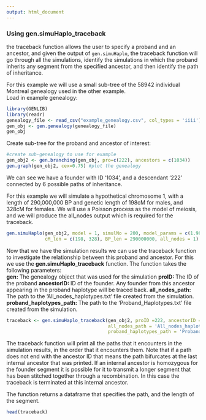```yaml
---
output: html_document
---
```

### Using gen.simuHaplo_traceback

the traceback function allows the user to specify a proband and an ancestor, and given the output of `gen.simuHaplo`, the traceback function will go through all the simulations, identify the simulations in which the proband inherits any segment from the specified ancestor, and then identify the path of inheritance.  

For this example we will use a small sub-tree of the 58942 individual Montreal genealogy used in the other example.  
Load in example genealogy:
```r
library(GENLIB)
library(readr)
genealogy_file <- read_csv("example_genealogy.csv", col_types = 'iiii')
gen_obj <- gen.genealogy(genealogy_file)
gen_obj
```
Create sub-tree for the proband and ancestor of interest:
```r
#create sub-genealogy to use for example
gen_obj2 <- gen.branching(gen_obj, pro=c(222), ancestors = c(1034))
gen.graph(gen_obj2, cex=0.75) #plot the genealogy
```

We can see we have a founder with ID '1034', and a descendant '222' connected by 6 possible paths of inheritance. 

For this example we will simulate a hypothetical chromosome 1, with a length of 290,000,000 BP and genetic length of 198cM for males, and 328cM for females. We will use a Poisson process as the model of meiosis, and we will produce the all_nodes output which is required for the traceback.
```r
gen.simuHaplo(gen_obj2, model = 1, simulNo = 200, model_params = c(1.98, 3.28), 
              cM_len = c(198, 328), BP_len = 290000000, all_nodes = 1)
```

Now that we have the simulation results we can use the traceback function to investigate the relationship between this proband and ancestor. For this we use the **gen.simuHaplo_traceback** function. The function takes the following parameters:  
**gen: ** The genealogy object that was used for the simulation
**proID: ** The ID of the proband 
**ancestorID: ** ID of the founder. Any founder from this ancestor appearing in the proband haplotype will be traced back.
**all_nodes_path: ** The path to the 'All_nodes_haplotypes.txt' file created from the simulation.
**proband_haplotypes_path: ** The path to the 'Proband_Haplotypes.txt' file created from the simulation.

```r
traceback <- gen.simuHaplo_traceback(gen_obj2, proID =222, ancestorID = 1034, 
                                     all_nodes_path = 'All_nodes_haplotypes.txt',
                                     proband_haplotypes_path = 'Proband_Haplotypes.txt')
```

The traceback function will print all the paths that it encounters in the simulation results, in the order that it encounters them. Note that if a path does not end with the ancestor ID that means the path bifurcates at the last internal ancestor that was printed. If an internal ancestor is homozygous for the founder segment it is possible for it to transmit a longer segment that has been stitched together through a recombination. In this case the traceback is terminated at this internal ancestor.
  
The function returns a dataframe that specifies the path, and the length of the segment.

```r
head(traceback)
```

